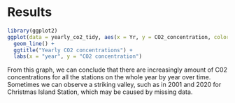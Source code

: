 # Results

```r
library(ggplot2)
ggplot(data = yearly_co2_tidy, aes(x = Yr, y = CO2_concentration, color = station))+
  geom_line() +
  ggtitle("Yearly CO2 concentrations") +
  labs(x = "year", y = "CO2 concentration")
```

From this graph, we can conclude that there are increasingly amount of C02 concentrations for all the stations on the whole year by year over time. Sometimes we can observe a striking valley, such as in 2001 and 2020 for Christmas Island Station, which may be caused by missing data.